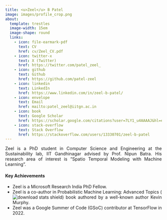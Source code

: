 ```yaml
---
title: <u>Zeel</u> B Patel
image: images/profile_crop.png
about:
  template: trestles
  image-width: 15em
  image-shape: round
  links:
    - icon: file-earmark-pdf
      text: CV
      href: cv/Zeel_CV.pdf
    - icon: twitter-x
      text: X (Twitter)
      href: https://twitter.com/patel_zeel_
    - icon: github
      text: Github
      href: https://github.com/patel-zeel
    - icon: linkedin
      text: LinkedIn
      href: https://www.linkedin.com/in/zeel-b-patel/
    - icon: envelope
      text: Email
      href: mailto:patel_zeel@iitgn.ac.in
    - icon: book
      text: Google Scholar
      href: https://scholar.google.com/citations?user=7LY1_u4AAAAJ&hl=en
    - icon: stack-overflow
      text: Stack Overflow
      href: https://stackoverflow.com/users/13330701/zeel-b-patel
---
```


<div style="text-align: justify">
Zeel is a PhD student in Computer Science and Engineering at the <a style="text-decoration:none" href="https://nipunbatra.github.io/lab/">Sustainability lab</a>, <a style="text-decoration:none" href="https://www.iitgn.ac.in/">IIT Gandhinagar</a> advised by Prof. <a style="text-decoration:none" href="https://nipunbatra.github.io">Nipun Batra</a>. His research area of interest is "Spatio Temporal Modeling with Machine Learning".

#### Key Achievements
* Zeel is a <a style="text-decoration:none" href="https://www.microsoft.com/en-us/research/lab/microsoft-research-india/">Microsoft Research India</a> PhD Fellow.
* Zeel is a co-author in <a style="text-decoration:none" href="https://probml.github.io/pml-book/book2.html">Probabilistic Machine Learning: Advanced Topics</a> (<img src="https://img.shields.io/github/downloads/probml/pml2-book/total" alt="download stats shield">) book authored by a well-known author <a style="text-decoration:none" href="https://www.cs.ubc.ca/~murphyk/">Kevin Murphy</a>. 
* Zeel was a Google Summer of Code (GSoC) contributor at TensorFlow in 2022.

</div>